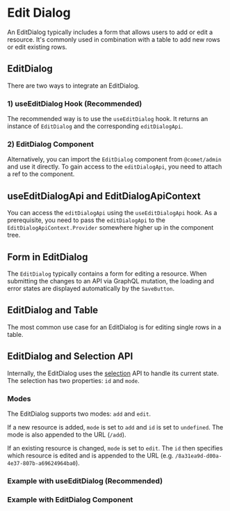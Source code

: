 

<Meta title="Docs/Components/Edit Dialog" />

# Edit Dialog

An EditDialog typically includes a form that allows users to add or edit a resource.
It's commonly used in combination with a table to add new rows or edit existing rows.

## EditDialog

There are two ways to integrate an EditDialog.

### 1) useEditDialog Hook (Recommended)

The recommended way is to use the `useEditDialog` hook.
It returns an instance of `EditDialog` and the corresponding `editDialogApi`.

<Canvas>
    <Story id="stories-components-editdialog-useeditdialog--useeditdialog" />
</Canvas>

### 2) EditDialog Component

Alternatively, you can import the `EditDialog` component from `@comet/admin` and use it directly.
To gain access to the `editDialogApi`, you need to attach a ref to the component.

<Canvas>
    <Story id="stories-components-editdialog-edit-dialog-docs-only--edit-dialog" />
</Canvas>

## useEditDialogApi and EditDialogApiContext

You can access the `editDialogApi` using the `useEditDialogApi` hook.
As a prerequisite, you need to pass the `editDialogApi` to the `EditDialogApiContext.Provider` somewhere higher up
in the component tree.

<Canvas>
    <Story id="stories-components-editdialog-useeditdialogapi--useeditdialogapi" />
</Canvas>

## Form in EditDialog

The `EditDialog` typically contains a form for editing a resource.
When submitting the changes to an API via GraphQL mutation, the loading and error states are displayed automatically by the `SaveButton`.

<Canvas>
    <Story id="stories-components-editdialog-form-in-editdialog--edit-dialog-and-form-states" />
</Canvas>

## EditDialog and Table

The most common use case for an EditDialog is for editing single rows in a table.

<Canvas>
    <Story id="stories-components-editdialog-edit-dialog-user-table--edit-dialog-user-table" />
</Canvas>

## EditDialog and Selection API

Internally, the EditDialog uses the [selection](/story/docs-components-selection--page) API to handle its current state.
The selection has two properties: `id` and `mode`.

### Modes

The EditDialog supports two modes: `add` and `edit`.

If a new resource is added, `mode` is set to `add` and `id` is set to `undefined`.
The mode is also appended to the URL (`/add`).

If an existing resource is changed, `mode` is set to `edit`.
The `id` then specifies which resource is edited and is appended to the URL (e.g. `/8a31ea9d-d00a-4e37-807b-a69624964ba0`).

### Example with useEditDialog  (Recommended)

<Canvas>
    <Story id="stories-components-editdialog-edit-dialog-and-selection-useeditdialog--edit-dialog-and-selection-useeditdialog" />
</Canvas>

### Example with EditDialog Component

<Canvas>
    <Story id="stories-components-editdialog-edit-dialog-and-selection-editdialog-component-docs-only--edit-dialog-and-selection-editdialog-component" />
</Canvas>